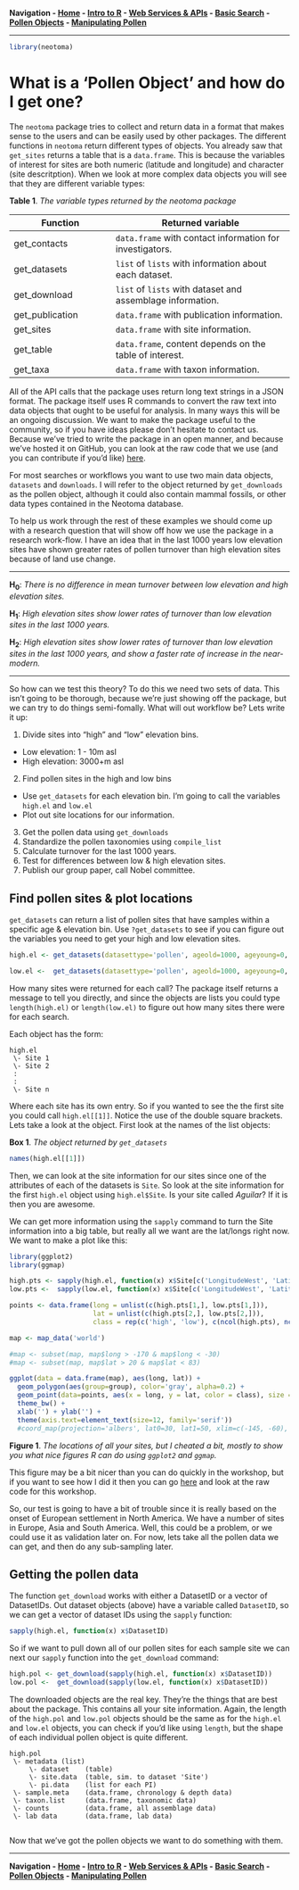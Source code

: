 **Navigation - [Home](https://github.com/SimonGoring/Neotoma-Workshop_Oct2013/blob/master/README.md) - [Intro to R](https://github.com/SimonGoring/Neotoma-Workshop_Oct2013/blob/master/IntroToR/IntroR_1.md) - [Web Services & APIs](https://github.com/SimonGoring/Neotoma-Workshop_Oct2013/blob/master/WebServices/WebServices.md) - [Basic Search](https://github.com/SimonGoring/Neotoma-Workshop_Oct2013/blob/master/BasicSearches/BasicSearches.md) - [Pollen Objects](https://github.com/SimonGoring/Neotoma-Workshop_Oct2013/blob/master/PollenObjects.md) - [Manipulating Pollen](https://github.com/SimonGoring/Neotoma-Workshop_Oct2013/blob/master/ManipulatingPollen.md)**

-------------------------------------

```r
library(neotoma)
```

What is a 'Pollen Object' and how do I get one?
========================================================
The `neotoma` package tries to collect and return data in a format that makes sense to the users and can be easily used by other packages.  The different functions in `neotoma` return different types of objects.  You already saw that `get_sites` returns a table that is a `data.frame`.  This is because the variables of interest for sites are both numeric (latitude and longitude) and character (site descritption).  When we look at more complex data objects you will see that they are different variable types:

**Table 1**. *The variable types returned by the neotoma package*

**Function** | **Returned variable**
------------ | ---------------------
get_contacts | `data.frame` with contact information for investigators.
get_datasets | `list` of `lists` with information about each dataset.
get_download | `list` of `lists` with dataset and assemblage information.
get_publication | `data.frame` with publication information.
get_sites | `data.frame` with site information.
get_table | `data.frame`, content depends on the table of interest.
get_taxa | `data.frame` with taxon information.

All of the API calls that the package uses return long text strings in a JSON format.  The package itself uses R commands to convert the raw text into data objects that ought to be useful for analysis.  In many ways this will be an ongoing discussion.  We want to make the package useful to the community, so if you have ideas please don't hesitate to contact us.  Because we've tried to write the package in an open manner, and because we've hosted it on GitHub, you can look at the raw code that we use (and you can contribute if you'd like) [here](https://github.com/ropensci/neotoma).

For most searches or workflows you want to use two main data objects, `datasets` and `downloads`.  I will refer to the object returned by `get_downloads` as the pollen object, although it could also contain mammal fossils, or other data types contained in the Neotoma database.

To help us work through the rest of these examples we should come up with a research question that will show off how we use the package in a research work-flow.  I have an idea that in the last 1000 years low elevation sites have shown greater rates of pollen turnover than high elevation sites because of land use change.

-------------------------------------------------

**H<sub>0</sub>**: *There is no difference in mean turnover between low elevation and high elevation sites.*

**H<sub>1</sub>**: *High elevation sites show lower rates of turnover than low elevation sites in the last 1000 years.*

**H<sub>2</sub>**: *High elevation sites show lower rates of turnover than low elevation sites in the last 1000 years, and show a faster rate of increase in the near-modern.*

-------------------------------------------------

So how can we test this theory?  To do this we need two sets of data.  This isn't going to be thorough, because we're just showing off the package, but we can try to do things semi-fomally.  What will out workflow be?  Lets write it up:

1.  Divide sites into "high" and "low" elevation bins.
  * Low elevation:  1 - 10m asl
  * High elevation: 3000+m asl
2.  Find pollen sites in the high and low bins
  * Use `get_datasets` for each elevation bin.  I'm going to call the variables `high.el` and `low.el`
  * Plot out site locations for our information.
3.  Get the pollen data using `get_downloads`
4.  Standardize the pollen taxonomies using `compile_list`
5.  Calculate turnover for the last 1000 years.
6.  Test for differences between low & high elevation sites.
7.  Publish our group paper, call Nobel committee.

Find pollen sites & plot locations
----------------------------------------
`get_datasets` can return a list of pollen sites that have samples within a specific age & elevation bin.  Use `?get_datasets` to see if you can figure out the variables you need to get your high and low elevation sites.

```r
high.el <- get_datasets(datasettype='pollen', ageold=1000, ageyoung=0, altmin=3000)

low.el <-  get_datasets(datasettype='pollen', ageold=1000, ageyoung=0, altmax = 10, altmin=1)

```

How many sites were returned for each call?  The package itself returns a message to tell you directly, and since the objects are lists you could type `length(high.el)` or `length(low.el)` to figure out how many sites there were for each search.

Each object has the form:

```
high.el
 \- Site 1
 \- Site 2
 :
 :
 \- Site n
```

Where each site has its own entry.  So if you wanted to see the the first site you could call `high.el[[1]]`.  Notice the use of the double square brackets.  Lets take a look at the object.  First look at the names of the list objects:

**Box 1**. *The object returned by `get_datasets`*
```r
names(high.el[[1]])
```

Then, we can look at the site information for our sites since one of the attributes of each of the datasets is `Site`.  So look at the site information for the first `high.el` object using `high.el$Site`.  Is your site called *Aguilar*?  If it is then you are awesome.

We can get more information using the `sapply` command to turn the Site information into a big table, but really all we want are the lat/longs right now.  We want to make a plot like this:

```r
library(ggplot2)
library(ggmap)

high.pts <- sapply(high.el, function(x) x$Site[c('LongitudeWest', 'LatitudeNorth')])
low.pts <-  sapply(low.el, function(x) x$Site[c('LongitudeWest', 'LatitudeNorth')])

points <- data.frame(long = unlist(c(high.pts[1,], low.pts[1,])), 
                     lat = unlist(c(high.pts[2,], low.pts[2,])),
                     class = rep(c('high', 'low'), c(ncol(high.pts), ncol(low.pts))))

map <- map_data('world')

#map <- subset(map, map$long > -170 & map$long < -30)
#map <- subset(map, map$lat > 20 & map$lat < 83)

ggplot(data = data.frame(map), aes(long, lat)) + 
  geom_polygon(aes(group=group), color='gray', alpha=0.2) +
  geom_point(data=points, aes(x = long, y = lat, color = class), size = 3) +
  theme_bw() +
  xlab('') + ylab('') +
  theme(axis.text=element_text(size=12, family='serif')) 
  #coord_map(projection='albers', lat0=30, lat1=50, xlim=c(-145, -60), ylim=c(26, 75))
```
**Figure 1**. *The locations of all your sites, but I cheated a bit, mostly to show you what nice figures R can do using `ggplot2` and `ggmap`.*

This figure may be a bit nicer than you can do quickly in the workshop, but if you want to see how I did it then you can go [here]() and look at the raw code for this workshop.

So, our test is going to have a bit of trouble since it is really based on the onset of European settlement in North America.  We have a number of sites in Europe, Asia and South America.  Well, this could be a problem, or we could use it as validation later on.  For now, lets take all the pollen data we can get, and then do any sub-sampling later.

Getting the pollen data
---------------------------------------------

The function `get_download` works with either a DatasetID or a vector of DatasetIDs.  Out dataset objects (above) have a variable called `DatasetID`, so we can get a vector of dataset IDs using the `sapply` function:

```r
sapply(high.el, function(x) x$DatasetID)
```

So if we want to pull down all of our pollen sites for each sample site we can next our `sapply` function into the `get_download` command:

```r
high.pol <- get_download(sapply(high.el, function(x) x$DatasetID))
low.pol <-  get_download(sapply(low.el, function(x) x$DatasetID))
```

The downloaded objects are the real key.  They're the things that are best about the package.  This contains all your site information.  Again, the length of the `high.pol` and `low.pol` objects should be the same as for the `high.el` and `low.el` objects, you can check if you'd like using `length`, but the shape of each individual pollen object is quite different.

```
high.pol
 \- metadata (list)
     \- dataset    (table)
     \- site.data  (table, sim. to dataset 'Site')
     \- pi.data    (list for each PI)
 \- sample.meta    (data.frame, chronology & depth data)
 \- taxon.list     (data.frame, taxonomic data)
 \- counts         (data.frame, all assemblage data)
 \- lab data       (data.frame, lab data)
 
```

Now that we've got the pollen objects we want to do something with them.

-----------------

**Navigation - [Home](https://github.com/SimonGoring/Neotoma-Workshop_Oct2013/blob/master/README.md) - [Intro to R](https://github.com/SimonGoring/Neotoma-Workshop_Oct2013/blob/master/IntroToR/IntroR_1.md) - [Web Services & APIs](https://github.com/SimonGoring/Neotoma-Workshop_Oct2013/blob/master/WebServices/WebServices.md) - [Basic Search](https://github.com/SimonGoring/Neotoma-Workshop_Oct2013/blob/master/BasicSearches/BasicSearches.md) - [Pollen Objects](https://github.com/SimonGoring/Neotoma-Workshop_Oct2013/blob/master/PollenObjects.md) - [Manipulating Pollen](https://github.com/SimonGoring/Neotoma-Workshop_Oct2013/blob/master/ManipulatingPollen.md)**
